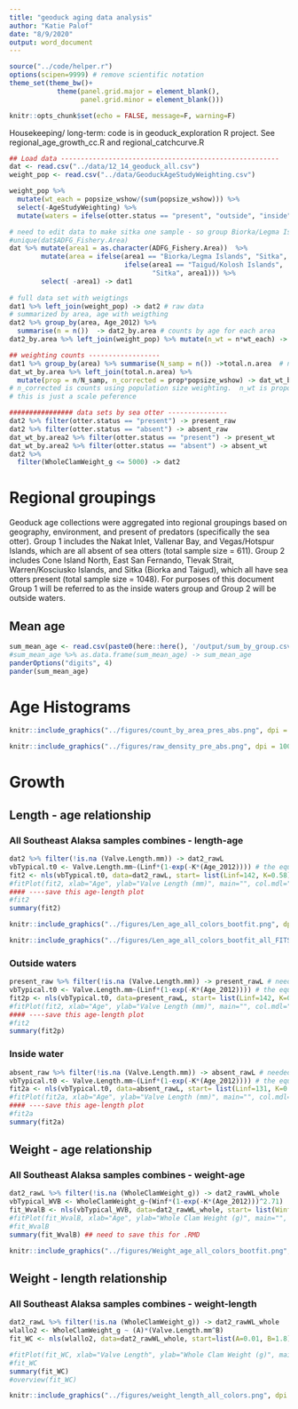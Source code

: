 ```yaml
---
title: "geoduck aging data analysis"
author: "Katie Palof"
date: "8/9/2020"
output: word_document
---
```


```r
source("../code/helper.r")
options(scipen=9999) # remove scientific notation
theme_set(theme_bw()+ 
            theme(panel.grid.major = element_blank(),
                  panel.grid.minor = element_blank()))

knitr::opts_chunk$set(echo = FALSE, message=F, warning=F)
```

Housekeeping/ long-term: code is in geoduck_exploration R project. See regional_age_growth_cc.R and regional_catchcurve.R

```r
## Load data -------------------------------------------------------
dat <- read.csv("../data/12_14_geoduck_all.csv")
weight_pop <- read.csv("../data/GeoduckAgeStudyWeighting.csv")

weight_pop %>% 
  mutate(wt_each = popsize_wshow/(sum(popsize_wshow))) %>% 
  select(-AgeStudyWeighting) %>% 
  mutate(waters = ifelse(otter.status == "present", "outside", "inside")) -> weight_pop

# need to edit data to make sitka one sample - so group Biorka/Legma Islands and Taigud/Kolosh Islands together
#unique(dat$ADFG_Fishery.Area)
dat %>% mutate(area1 = as.character(ADFG_Fishery.Area))  %>% 
        mutate(area = ifelse(area1 == "Biorka/Legma Islands", "Sitka", 
                             ifelse(area1 == "Taigud/Kolosh Islands", 
                                    "Sitka", area1))) %>% 
        select( -area1) -> dat1
  
# full data set with weigtings
dat1 %>% left_join(weight_pop) -> dat2 # raw data
# summarized by area, age with weigthing
dat2 %>% group_by(area, Age_2012) %>% 
  summarise(n = n())  -> dat2_by.area # counts by age for each area 
dat2_by.area %>% left_join(weight_pop) %>% mutate(n_wt = n*wt_each) -> dat_wt_by.area # counts by age/area with weighting

## weighting counts ------------------
dat1 %>% group_by(area) %>% summarise(N_samp = n()) ->total.n.area  # number sampled in each area
dat_wt_by.area %>% left_join(total.n.area) %>% 
  mutate(prop = n/N_samp, n_corrected = prop*popsize_wshow) -> dat_wt_by.area2
# n_corrected is counts using population size weighting.  n_wt is proportion using same weighting
# this is just a scale peference

################ data sets by sea otter ---------------
dat2 %>% filter(otter.status == "present") -> present_raw
dat2 %>% filter(otter.status == "absent") -> absent_raw
dat_wt_by.area2 %>% filter(otter.status == "present") -> present_wt
dat_wt_by.area2 %>% filter(otter.status == "absent") -> absent_wt
dat2 %>% 
  filter(WholeClamWeight_g <= 5000) -> dat2
```


# Regional groupings
Geoduck age collections were aggregated into regional groupings based on geography, environment, and present of predators (specifically the sea otter).  Group 1 includes the Nakat Inlet, Vallenar Bay, and Vegas/Hotspur Islands, which are all absent of sea otters (total sample size = 611).  Group 2 includes Cone Island North, East San Fernando, Tlevak Strait, Warren/Kosciusko Islands, and Sitka (Biorka and Taigud), which all have sea otters present (total sample size = 1048).  For purposes of this document Group 1 will be referred to as the inside waters group and Group 2 will be outside waters.

## Mean age {-}

```r
sum_mean_age <- read.csv(paste0(here::here(), '/output/sum_by_group.csv'))
#sum_mean_age %>% as.data.frame(sum_mean_age) -> sum_mean_age
panderOptions("digits", 4)
pander(sum_mean_age)
```

# Age Histograms {-}

```r
knitr::include_graphics("../figures/count_by_area_pres_abs.png", dpi = 100)
```


```r
knitr::include_graphics("../figures/raw_density_pre_abs.png", dpi = 100)
```

# Growth {-}

## Length - age relationship {-}

### All Southeast Alaksa samples combines - length-age {-}
```r
dat2 %>% filter(!is.na (Valve.Length.mm)) -> dat2_rawL
vbTypical.t0 <- Valve.Length.mm~(Linf*(1-exp(-K*(Age_2012)))) # the equation to fit
fit2 <- nls(vbTypical.t0, data=dat2_rawL, start= list(Linf=142, K=0.58))
#fitPlot(fit2, xlab="Age", ylab="Valve Length (mm)", main="", col.mdl="red") 
#### ----save this age-length plot 
#fit2
summary(fit2)

```

```r
knitr::include_graphics("../figures/Len_age_all_colors_bootfit.png", dpi = 100)
```

```r
knitr::include_graphics("../figures/Len_age_all_colors_bootfit_all_FITS.png", dpi = 100)
```

### Outside waters {-}

```r
present_raw %>% filter(!is.na (Valve.Length.mm)) -> present_rawL # needed to remove rows without length measurements
vbTypical.t0 <- Valve.Length.mm~(Linf*(1-exp(-K*(Age_2012)))) # the equation to fit
fit2p <- nls(vbTypical.t0, data=present_rawL, start= list(Linf=142, K=0.58))
#fitPlot(fit2, xlab="Age", ylab="Valve Length (mm)", main="", col.mdl="red") 
#### ----save this age-length plot 
#fit2
summary(fit2p)

```

### Inside water {-}

```r
absent_raw %>% filter(!is.na (Valve.Length.mm)) -> absent_rawL # needed to remove rows without length measurements
vbTypical.t0 <- Valve.Length.mm~(Linf*(1-exp(-K*(Age_2012)))) # the equation to fit
fit2a <- nls(vbTypical.t0, data=absent_rawL, start= list(Linf=131, K=0.44))
#fitPlot(fit2a, xlab="Age", ylab="Valve Length (mm)", main="", col.mdl="red") 
#### ----save this age-length plot 
#fit2a
summary(fit2a)

```

## Weight - age relationship {-}

### All Southeast Alaksa samples combines - weight-age {-}
```r
dat2_rawL %>% filter(!is.na (WholeClamWeight_g)) -> dat2_rawWL_whole
vbTypical_WVB <- WholeClamWeight_g~(Winf*(1-exp(-K*(Age_2012)))^2.71)
fit_WvalB <- nls(vbTypical_WVB, data=dat2_rawWL_whole, start= list(Winf=150, K=0.05))
#fitPlot(fit_WvalB, xlab="Age", ylab="Whole Clam Weight (g)", main="", col.mdl="red")
#fit_WvalB
summary(fit_WvalB) ## need to save this for .RMD

```


```r
knitr::include_graphics("../figures/Weight_age_all_colors_bootfit.png", dpi = 100)
```

## Weight - length relationship {-}

### All Southeast Alaksa samples combines - weight-length {-}
```r
dat2_rawL %>% filter(!is.na (WholeClamWeight_g)) -> dat2_rawWL_whole
wlallo2 <- WholeClamWeight_g ~ (A)*(Valve.Length.mm^B)
fit_WC <- nls(wlallo2, data=dat2_rawWL_whole, start=list(A=0.01, B=1.8))#A=0.01, B=1.8

#fitPlot(fit_WC, xlab="Valve Length", ylab="Whole Clam Weight (g)", main="", col.mdl="red")
#fit_WC
summary(fit_WC)
#overview(fit_WC)
```


```r
knitr::include_graphics("../figures/weight_length_all_colors.png", dpi = 100)
```
